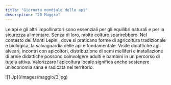 ```yaml
---
title: "Giornata mondiale delle api"
description: "20 Maggio"
---
```


Le api e gli altri impollinatori sono essenziali per gli equilibri naturali e per la sicurezza alimentare. Senza di loro, molte colture sparirebbero. Nel contesto dei Monti Lepini, dove si praticano forme di agricoltura tradizionale e biologica, la salvaguardia delle api è fondamentale. Visite didattiche agli alveari, incontri con apicoltori, distribuzione di semi melliferi e installazione di arnie didattiche possono coinvolgere adulti e bambini in un percorso di tutela attiva. Valorizzare l’apicoltura locale significa anche sostenere un’economia sana e radicata nel territorio.
<Frame>
  ![1 Jp](/images/maggio/3.jpg)
</Frame>
